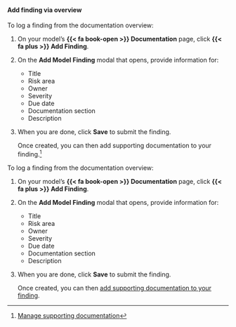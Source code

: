 
:::: {.content-visible unless-format="revealjs"}

#### Add finding via overview

To log a finding from the documentation overview: 

1. On your model's **{{< fa book-open >}} Documentation** page, click **{{< fa plus >}} Add Finding**.

1. On the **Add Model Finding** modal that opens, provide information for: 

   - Title
   - Risk area
   - Owner
   - Severity
   - Due date
   - Documentation section
   - Description

1. When you are done, click **Save** to submit the finding. 

   Once created, you can then add supporting documentation to your finding.^[[Manage supporting documentation](/guide/model-validation/add-manage-model-findings.qmd#manage-supporting-documentation)]

::::

:::: {.content-hidden unless-format="revealjs"}
To log a finding from the documentation overview: 

1. On your model's **{{< fa book-open >}} Documentation** page, click **{{< fa plus >}} Add Finding**.

1. On the **Add Model Finding** modal that opens, provide information for: 

   - Title
   - Risk area
   - Owner
   - Severity
   - Due date
   - Documentation section
   - Description

1. When you are done, click **Save** to submit the finding. 

   Once created, you can then [add supporting documentation to your finding](/guide/model-validation/add-manage-model-findings.qmd#manage-supporting-documentation){target="_blank"}.

::::
